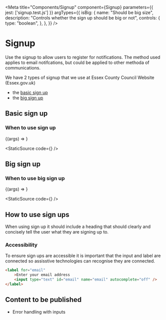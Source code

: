 
<Meta
    title="Components/Signup"
    component={Signup}
    parameters={{
        jest: ['signup.test.js']
    }}
    argTypes={{
        isBig: {
            name: "Should be big size",
            description: "Controls whether the sign up should be big or not",
            controls: {
                type: "boolean",
            },
        },
    }}
/>

# Signup

Use the signup to allow users to register for notifications. The method used applies to email notifcations, but could be applied to other methoda of communications.

We have 2 types of signup that we use at Essex County Council Website (Essex.gov.uk)

-   the [basic sign up](#basic-sign-up)
-   the [big sign up](#big-sign-up)

## Basic sign up

### When to use sign up

<Canvas>
    <Story
        name="Basic sign up"
        args={{
            isBig: false,
        }}
    >
        {(args) => <Signup {...args} />}
    </Story>
</Canvas>

<StaticSource code={<Signup />} />

## Big sign up

### When to use big sign up

<Canvas>
    <Story
        name="Big sign up"
        args={{
            isBig: true,
        }}
    >
        {(args) => <Signup {...args} />}
    </Story>
</Canvas>

<StaticSource code={<Signup isBig />} />

## How to use sign ups

When using sign up it should include a heading that should clearly and concisely tell the user what they are signing up to.

### Accessibility

To ensure sign ups are accessible it is important that the input and label are connected so assisstive technologies can recognise they are connected.

```html
<label for="email"
    >Enter your email address
    <input type="text" id="email" name="email" autocomplete="off" />
</label>
```

## Content to be published

-   Error handling with inputs
